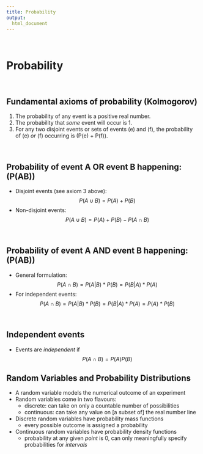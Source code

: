```yaml
---  
title: Probability
output: 
  html_document
---
```


&nbsp;


# Probability

&nbsp;

## Fundamental axioms of probability (Kolmogorov)

1. The probability of any event is a positive real number.
2. The probability that _some_ event will occur is 1.
3. For any two disjoint events or sets of events \(e\) and \(f\), the probability of \(e\) _or_ \(f\) occurring is \(P(e) + P(f)\).

&nbsp;

## Probability of event A __OR__ event B happening: \(P(A\cup B)\)

* Disjoint events (see axiom 3 above): $$P(A\cup B)=P(A)+P(B)$$
* Non-disjoint events: $$P(A\cup B)=P(A)+P(B)-P(A\cap B)$$

&nbsp;

## Probability of event A __AND__ event B happening: \(P(A\cap B)\)

* General formulation:
$$P(A \cap B) = P(A | B) * P(B) = P(B | A) * P(A)$$
* For independent events:
$$P(A \cap B) = P(A | B) * P(B) = P(B | A) * P(A) = P(A) * P(B)$$

&nbsp;

## Independent events

* Events are _independent_ if
$$P(A \cap B) = P(A)P(B)$$


## Random Variables and Probability Distributions

* A random variable models the numerical outcome of an experiment
* Random variables come in two flavours:
    + discrete: can take on only a countable number of possibilities
    + continuous: can take any value on [a subset of] the real number line 
* Discrete random variables have probability mass functions
    + every possible outcome is assigned a probability
* Continuous random variables have probability density functions
    + probability at any given _point_ is 0, can only meaningfully specify probabilities for _intervals_
